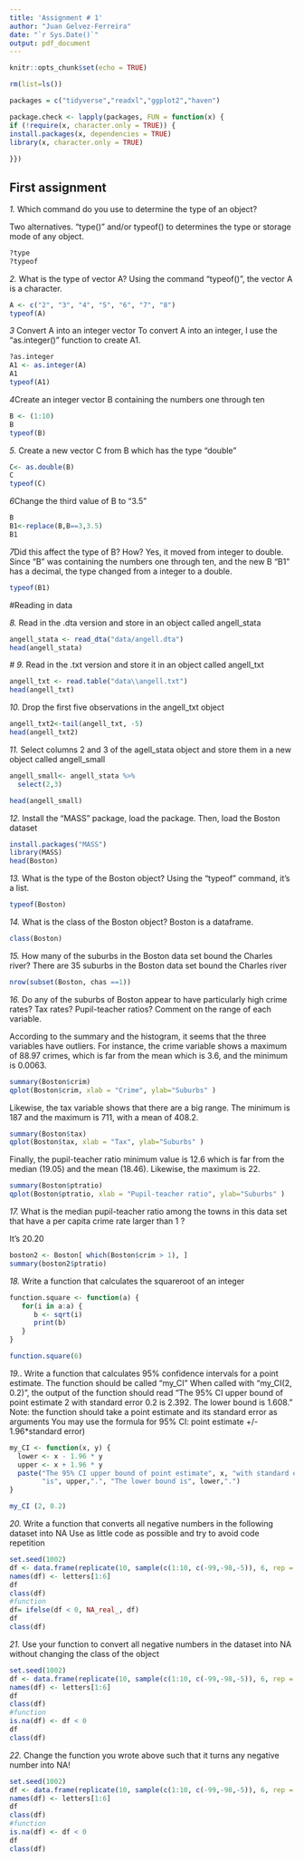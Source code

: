 ```yaml
---
title: 'Assignment # 1'
author: "Juan Gelvez-Ferreira"
date: "`r Sys.Date()`"
output: pdf_document
---
```


```r
knitr::opts_chunk$set(echo = TRUE)
```

```r
rm(list=ls()) 

packages = c("tidyverse","readxl","ggplot2","haven")

package.check <- lapply(packages, FUN = function(x) {
if (!require(x, character.only = TRUE)) {
install.packages(x, dependencies = TRUE)
library(x, character.only = TRUE)
  
}})
```

## First assignment

*1.* Which command do you use to determine the type of an object?

Two alternatives. "type()" and/or typeof() to determines the type or storage mode of any object. 

```r
?type
?typeof
```

*2.* What is the type of vector A?
Using the command "typeof()", the vector A is a character. 
```r
A <- c("2", "3", "4", "5", "6", "7", "8")
typeof(A)
```

*3* Convert A into an integer vector
To convert A into an integer, I use the "as.integer()" function to create A1.

```r
?as.integer
A1 <- as.integer(A)
A1
typeof(A1)
```
*4*Create an integer vector B containing the numbers one through ten
```r
B <- (1:10)
B
typeof(B)
```
*5.* Create a new vector C from B which has the type "double"
```r
C<- as.double(B)
C
typeof(C)

```
*6*Change the third value of B to "3.5"
```r
B
B1<-replace(B,B==3,3.5)
B1
```

*7*Did this affect the type of B? How?
Yes, it moved from integer to double. Since "B" was containing the numbers one through ten, and the new B "B1" has a decimal, the type changed from a integer to a double. 
```r
typeof(B1)
```

#Reading in data

*8.* Read in the .dta version and store in an object called angell_stata
```r
angell_stata <- read_dta("data/angell.dta")
head(angell_stata)
```

*# 9.* Read in the .txt version and store it in an object called angell_txt
```r
angell_txt <- read.table("data\\angell.txt")
head(angell_txt)
```

*10.* Drop the first five observations in the angell_txt object
```r
angell_txt2<-tail(angell_txt, -5)
head(angell_txt2)
```

*11.* Select columns 2 and 3 of the agell_stata object and store them in a new object called angell_small
```r
angell_small<- angell_stata %>% 
  select(2,3)

head(angell_small)
```



*12.* Install the "MASS" package, load the package. Then, load the Boston dataset

```r
install.packages("MASS")
library(MASS)
head(Boston)
```

*13.* What is the type of the Boston object?
Using the "typeof" command, it's a list.
```r
typeof(Boston)
```


*14.* What is the class of the Boston object?
Boston is a dataframe. 
```r
class(Boston)
```


*15.* How many of the suburbs in the Boston data set bound the Charles river?
There are 35 suburbs in the Boston data set bound the Charles river
```r
nrow(subset(Boston, chas ==1)) 
```

*16.*  Do any of the suburbs of Boston appear to have particularly high crime rates? Tax rates? Pupil-teacher ratios? Comment on the range of each variable.

According to the summary and the histogram, it seems that the three variables have outliers. For instance, the crime variable shows a maximum of 88.97 crimes, which is far from the mean which is 3.6, and the minimum is 0.0063.

```r
summary(Boston$crim)
qplot(Boston$crim, xlab = "Crime", ylab="Suburbs" )
```
Likewise, the tax variable shows that there are a big range. The minimum is 187 and the maximum is 711, with a mean of 408.2. 

```r
summary(Boston$tax)
qplot(Boston$tax, xlab = "Tax", ylab="Suburbs" )

```

Finally, the pupil-teacher ratio minimum value is 12.6 which is far from the median (19.05) and the mean (18.46). Likewise, the maximum is 22. 

```r
summary(Boston$ptratio)
qplot(Boston$ptratio, xlab = "Pupil-teacher ratio", ylab="Suburbs" )

```

*17.* What is the median pupil-teacher ratio among the towns in this data set that have a per capita crime rate larger than 1 ?

It's 20.20

```r

boston2 <- Boston[ which(Boston$crim > 1), ]
summary(boston2$ptratio)

```

*18.* Write a function that calculates the squareroot of an integer
```r

function.square <- function(a) {
   for(i in a:a) {
      b <- sqrt(i)  
      print(b)
   }
}

function.square(6)
```

*19.*. Write a function that calculates 95% confidence intervals for a point estimate.
The function should be called "my_CI" When called with "my_CI(2, 0.2)", the output of the function should read "The 95% CI upper bound of point estimate 2 with standard error 0.2 is 2.392. The lower bound is 1.608."
Note: the function should take a point estimate and its standard error as arguments
You may use the formula for 95% CI: point estimate +/- 1.96*standard error)

```r

my_CI <- function(x, y) {
  lower <- x - 1.96 * y
  upper <- x + 1.96 * y
  paste("The 95% CI upper bound of point estimate", x, "with standard error", y,
        "is", upper,".", "The lower bound is", lower,".")
}

my_CI (2, 0.2)

```


*20.* Write a function that converts all negative numbers in the following dataset into NA
Use as little code as possible and try to avoid code repetition

```r
set.seed(1002)
df <- data.frame(replicate(10, sample(c(1:10, c(-99,-98,-5)), 6, rep = TRUE)))
names(df) <- letters[1:6]
df
class(df)
#function
df= ifelse(df < 0, NA_real_, df)
df
class(df)

```

*21.* Use your function to convert all negative numbers in the dataset into NA without changing the class of the object


```r
set.seed(1002)
df <- data.frame(replicate(10, sample(c(1:10, c(-99,-98,-5)), 6, rep = TRUE)))
names(df) <- letters[1:6]
df
class(df)
#function
is.na(df) <- df < 0
df
class(df)
```


*22.* Change the function you wrote above such that it turns any negative number into NA!
```r
set.seed(1002)
df <- data.frame(replicate(10, sample(c(1:10, c(-99,-98,-5)), 6, rep = TRUE)))
names(df) <- letters[1:6]
df
class(df)
#function
is.na(df) <- df < 0
df
class(df)
```

